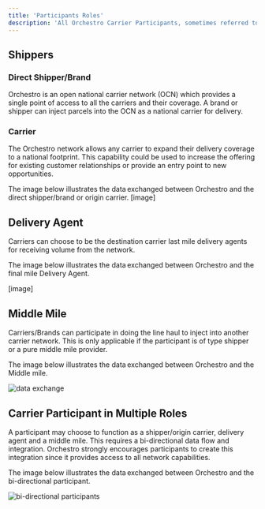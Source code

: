 ```yaml
---
title: 'Participants Roles'
description: 'All Orchestro Carrier Participants, sometimes referred to as agents, can function in one or more of four defined roles. This section gives a high-level description of each role.'
---
```


## Shippers
### Direct Shipper/Brand 

Orchestro is an open national carrier network (OCN) which provides a single point of access to all the carriers and their coverage. A brand or shipper can inject parcels into the OCN as a national carrier for delivery.

### Carrier

The Orchestro network allows any carrier to expand their delivery coverage to a national footprint. This capability could be used to increase the offering for existing customer relationships or provide an entry point to new opportunities.  
 
The image below illustrates the data exchanged between Orchestro and the direct shipper/brand or origin carrier. 
[image]

## Delivery Agent

Carriers can choose to be the destination carrier last mile delivery agents for receiving volume from the network. 
 
The image below illustrates the data exchanged between Orchestro and the final mile Delivery Agent. 

[image]

## Middle Mile
Carriers/Brands can participate in doing the line haul to inject into another carrier network. This is only applicable if the participant is of type shipper or a pure middle mile provider.  
 
The image below illustrates the data exchanged between Orchestro and the Middle mile.

![data exchange](/images/middle-mile.png)


## Carrier Participant in Multiple Roles 

A participant may choose to function as a shipper/origin carrier, delivery agent and a middle mile. This requires a bi-directional data flow and integration. Orchestro strongly encourages participants to create this integration since it provides access to all network capabilities. 
 
The image below illustrates the data exchanged between Orchestro and the bi-directional participant. 


![bi-directional participants](/images/bi-directional-participants.png)



